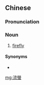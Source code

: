 {{also|流萤}}
==Chinese==
{{zh-forms|s=流萤}}

===Pronunciation===
{{zh-pron
|m=liúyíng
|c=lau4 jing4
|cat=n
}}

===Noun===
{{zh-noun}}

# {{lb|zh|archaic}} [[firefly]]

====Synonyms====
* {{zh-l|螢火蟲}}

[[mg:流螢]]
